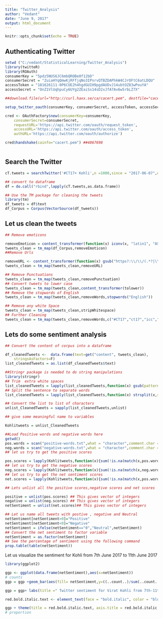 ```yaml
---
title: "Twitter_Analysis"
author: "Vedant"
date: "June 9, 2017"
output: html_document
---
```


```r
knitr::opts_chunk$set(echo = TRUE)
```

## Authenticating Twitter

```r
setwd ("C:/vedant/StatisticalLearning/Twitter_Analysis")
library(twitteR)
library(ROAuth)
consumerKey = "5pdz5NUS6JC6mbQROBe0f12bD"
consumerSecret = "ZuiaHYqQmwKjRFfjqNo3IPnrvQTBZDAPhkW4CJrOFtC6atLDQU"
accessToken = "181626111-0P6CUE2h4hgdGUIH9pgdAUDvJ14ubtOZ83wPouYA"
accessSecret = "OnZ1VlUqhpuCy6UYg2ZEaiSs14sD2xJfA7Av6w5rbLZ7X"

##download.file(url="http://curl.haxx.se/ca/cacert.pem", destfile="cacert.pem") #downloads the certificate

setup_twitter_oauth(consumerKey, consumerSecret, accessToken, accessSecret)

cred <- OAuthFactory$new(consumerKey=consumerKey, 
	consumerSecret=consumerSecret,
	requestURL='https://api.twitter.com/oauth/request_token',
	accessURL='https://api.twitter.com/oauth/access_token',
	authURL='https://api.twitter.com/oauth/authorize')

cred$handshake(cainfo="cacert.pem") ##4867698



```

## Search the Twitter


```r
cT.tweets = searchTwitter('#CT17+ Kohli',n =1000,since = "2017-06-07",until = "2017-06-11",lang = "en",resultType = "recent")

## convert to dataframe
df = do.call("rbind",lapply(cT.tweets,as.data.frame))

## Use the TM package for cleaning the tweets
library(tm)
df_tweets = df$text
df_Corpus = Corpus(VectorSource(df_tweets))

```


## Let us clean the tweets




```r
## Remove emoticons

removeEmoticon = content_transformer(function(x) iconv(x, "latin1", "ASCII", sub=""))
tweets_clean = tm_map(df_Corpus,removeEmoticon)
##Remove Urls

removeURL <- content_transformer(function(x) gsub("https?:\\/\\/(.*?|\\/)(?=\\s|$)\\s?", "", x, perl=T))
tweets_clean = tm_map(tweets_clean,removeURL)

## Remove Punctuations
tweets_clean = tm_map(tweets_clean,removePunctuation)
## Convert tweets to lower case
tweets_clean = tm_map(tweets_clean,content_transformer(tolower))
## Remove the stopwords of English
tweets_clean = tm_map(tweets_clean,removeWords,stopwords("English"))

## Remove any white Space
tweets_clean = tm_map(tweets_clean,stripWhitespace)
## Further Cleaning 
tweets_clean = tm_map(tweets_clean,removeWords,c("#CT17","ct17","icc","Kohli","kohli","Virat","imvkohli","virat","rt","https"))

```


## Lets do some sentiment analysis


```r
## Convert the content of corpus into a dataframe

df_cleanedTweets <-  data.frame(text=get("content", tweets_clean), 
    stringsAsFactors=F)
list_cleanedTweets = as.list(df_cleanedTweets$text)

##Stringr package is needed to do string manipulations
library(stringr)
## Trim  extra white spaces
list_cleanedTweets = lapply(list_cleanedTweets,function(x) gsub(pattern = "\\s+"," ",str_trim(x)))
## Split the sentence to separate words 
list_cleanedTweets = lapply(list_cleanedTweets,function(x) strsplit(x,split = " "))

## Convert the list to list of characters
unlist_CleanedTweets = sapply(list_cleanedTweets,unlist)

## give some meaningful name to variables

Kohlitweets = unlist_CleanedTweets

##Load Positive words and negative words here
getwd()
pos.words = scan("positive-words.txt",what = "character",comment.char = ";")
neg.words = scan("negative-words.txt",what = "character",comment.char = ";")
## let us try to get the positive scores

pos.scores = lapply(Kohlitweets,function(x){sum(!is.na(match(x,pos.words)))})
## let us try to get the negative scores
neg.scores = lapply(Kohlitweets,function(x){sum(!is.na(match(x,neg.words)))})
## let us try to get the net sentiment scores
net.scores = lapply(Kohlitweets,function(x){sum(!is.na(match(x,pos.words)))-sum(!is.na(match(x,neg.words)))})

## Lets unlist all the positive scores,negative scores and net scores

positive = unlist(pos.scores) ## This gives vector of integers
negative = unlist(neg.scores) ## This gives vector of integers
netSentiment = unlist(net.scores)## This gives vector of integers

## Let us name all tweets with postive , negative and Neutral
netSentiment[netSentiment>0]="Positive"
netSentiment[netSentiment<0]="Negative"
netSentiment = ifelse(netSentiment=="0","Neutral",netSentiment)
## Convert the net sentiment to factor variable
netSentiment = as.factor(netSentiment)
## See the percentage of sentiment using the following command
prop.table(table(netSentiment))

```

Let us visualize the sentiment for Kohli from 7th June 2017 to 11th June 2017

```r
library(ggplot2)

ggp <- ggplot(data.frame(netSentiment),aes(x=netSentiment))
# counts
ggp = ggp +geom_bar(aes(fill= netSentiment,y=((..count..)/sum(..count..))*100))

ggp = ggp+ labs(title =" Twitter sentiment for Virat Kohli from 7th-11th June 2017", x = "Sentiments", y = "Sentiments in percentage") + theme(plot.title = element_text(hjust = 0.5))

red.bold.italic.text <- element_text(face = "bold.italic", color = "blue")

ggp + theme(title = red.bold.italic.text, axis.title = red.bold.italic.text)
# proportion

```

